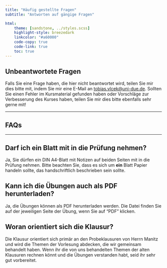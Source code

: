 ```yaml
---
title: "Häufig gestellte Fragen"
subtitle: "Antworten auf gängige Fragen"

html:
    theme: [sandstone, ../styles.scss]
    highlight-style: breezedark
    linkcolor: "#a60000"
    code-copy: true
    code-link: true
    toc: true
---
```


## Unbeantwortete Fragen

Falls Sie eine Frage haben, die hier nicht beantwortet wird, teilen Sie mir dies bitte mit, indem Sie mir eine E-Mail an [tobias.vlcek@uni-due.de](mailto:tobias.vlcek@uni-due.de?subject=Produktionsmanagement%3A%20%3CIhr%20Betreff%3E). Sollten Sie einen Fehler im Kursmaterial gefunden haben oder Vorschläge zur Verbesserung des Kurses haben, teilen Sie mir dies bitte ebenfalls sehr gerne mit!

---

## FAQs

---

## Darf ich ein Blatt mit in die Prüfung nehmen?

Ja, Sie dürfen ein DIN A4-Blatt mit Notizen auf beiden Seiten mit in die Prüfung nehmen. Bitte beachten Sie, dass es sich um **ein** Blatt Papier handeln sollte, das handschriftlich beschrieben sein sollte.

## Kann ich die Übungen auch als PDF herunterladen?

Ja, die Übungen können als PDF herunterladen werden. Die Datei finden Sie auf der jeweiligen Seite der Übung, wenn Sie auf "PDF" klicken.

## Woran orientiert sich die Klausur?

Die Klausur orientiert sich primär an den Probeklausuren von Herrn Manitz und wird die Themen der Vorlesung abdecken, die wir gemeinsam behandelt haben. Wenn ihr die von uns behandelten Themen der alten Klausuren rechnen könnt und die Übungen verstanden habt, seid ihr sehr gut vorbereitet.
